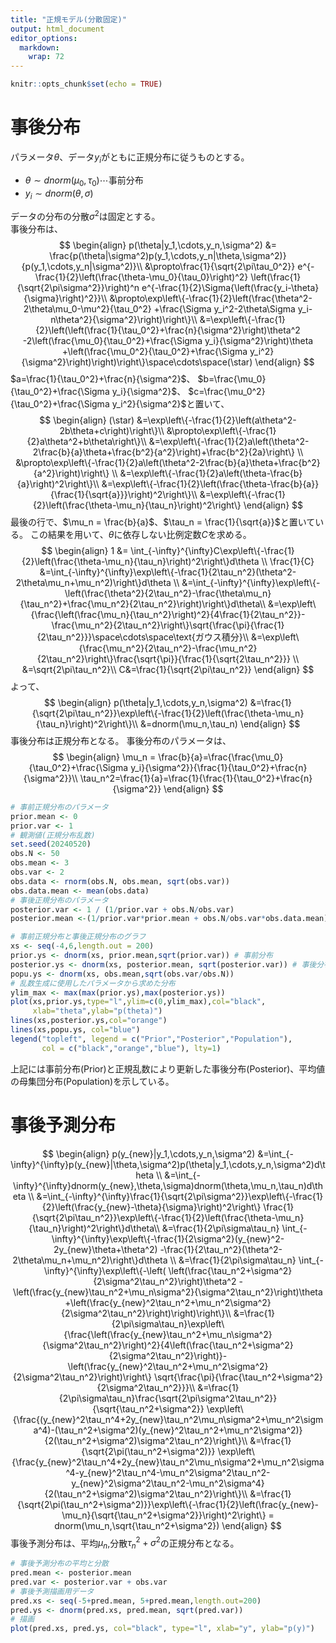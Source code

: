 ```yaml
---
title: "正規モデル(分散固定)"
output: html_document
editor_options: 
  markdown: 
    wrap: 72
---
```


```r
knitr::opts_chunk$set(echo = TRUE)
```

# 事後分布
パラメータ$\theta$、データ$y_i$がともに正規分布に従うものとする。  

- $\theta\sim dnorm(\mu_0,\tau_0) \cdots\text{事前分布}$
- $y_i\sim dnorm(\theta, \sigma)$
  
データの分布の分散$\sigma^2$は固定とする。\
事後分布は、\
$$
\begin{align}
p(\theta|y_1,\cdots,y_n,\sigma^2)
&= \frac{p(\theta|\sigma^2)p(y_1,\cdots,y_n|\theta,\sigma^2)}{p(y_1,\cdots,y_n|\sigma^2)}\\
&\propto\frac{1}{\sqrt{2\pi\tau_0^2}}
e^{-\frac{1}{2}\left(\frac{\theta-\mu_0}{\tau_0}\right)^2}
\left(\frac{1}{\sqrt{2\pi\sigma^2}}\right)^n
e^{-\frac{1}{2}\Sigma{\left(\frac{y_i-\theta}{\sigma}\right)^2}}\\
&\propto\exp\left\{-\frac{1}{2}\left(\frac{\theta^2-2\theta\mu_0-\mu^2}{\tau_0^2}
+\frac{\Sigma y_i^2-2\theta\Sigma y_i-n\theta^2}{\sigma^2}\right)\right\}\\
&=\exp\left\{-\frac{1}{2}\left(\left(\frac{1}{\tau_0^2}+\frac{n}{\sigma^2}\right)\theta^2
-2\left(\frac{\mu_0}{\tau_0^2}+\frac{\Sigma y_i}{\sigma^2}\right)\theta
+\left(\frac{\mu_0^2}{\tau_0^2}+\frac{\Sigma y_i^2}{\sigma^2}\right)\right)\right\}\space\cdots\space(\star)
\end{align}
$$
$a=\frac{1}{\tau_0^2}+\frac{n}{\sigma^2}$、 $b=\frac{\mu_0}{\tau_0^2}+\frac{\Sigma y_i}{\sigma^2}$、 
$c=\frac{\mu_0^2}{\tau_0^2}+\frac{\Sigma y_i^2}{\sigma^2}$と置いて、
$$
\begin{align}
(\star)
&=\exp\left\{-\frac{1}{2}\left(a\theta^2-2b\theta+c\right)\right\}\\
&\propto\exp\left\{-\frac{1}{2}a\theta^2+b\theta\right\}\\
&=\exp\left\{-\frac{1}{2}a\left(\theta^2-2\frac{b}{a}\theta+\frac{b^2}{a^2}\right)+\frac{b^2}{2a}\right\} \\
&\propto\exp\left\{-\frac{1}{2}a\left(\theta^2-2\frac{b}{a}\theta+\frac{b^2}{a^2}\right)\right\} \\
&=\exp\left\{-\frac{1}{2}a\left(\theta-\frac{b}{a}\right)^2\right\}\\
&=\exp\left\{-\frac{1}{2}\left(\frac{\theta-\frac{b}{a}}{\frac{1}{\sqrt{a}}}\right)^2\right\}\\
&=\exp\left\{-\frac{1}{2}\left(\frac{\theta-\mu_n}{\tau_n}\right)^2\right\}
\end{align}
$$
最後の行で、$\mu_n = \frac{b}{a}$、$\tau_n = \frac{1}{\sqrt{a}}$と置いている。
この結果を用いて、$\theta$に依存しない比例定数$C$を求める。
$$
\begin{align}
1 &= \int_{-\infty}^{\infty}C\exp\left\{-\frac{1}{2}\left(\frac{\theta-\mu_n}{\tau_n}\right)^2\right\}d\theta \\
\frac{1}{C}
&=\int_{-\infty}^{\infty}\exp\left\{-\frac{1}{2\tau_n^2}(\theta^2-2\theta\mu_n+\mu_n^2)\right\}d\theta \\
&=\int_{-\infty}^{\infty}\exp\left\{-\left(\frac{\theta^2}{2\tau_n^2}-\frac{\theta\mu_n}{\tau_n^2}+\frac{\mu_n^2}{2\tau_n^2}\right)\right\}d\theta\\
&=\exp\left\{\frac{\left(\frac{\mu_n}{\tau_n^2}\right)^2}{4\frac{1}{2\tau_n^2}}-\frac{\mu_n^2}{2\tau_n^2}\right\}\sqrt{\frac{\pi}{\frac{1}{2\tau_n^2}}}\space\cdots\space\text{ガウス積分}\\
&=\exp\left\{\frac{\mu_n^2}{2\tau_n^2}-\frac{\mu_n^2}{2\tau_n^2}\right\}\frac{\sqrt{\pi}}{\frac{1}{\sqrt{2\tau_n^2}}} \\
&=\sqrt{2\pi\tau_n^2}\\
C&=\frac{1}{\sqrt{2\pi\tau_n^2}}
\end{align}
$$
よって、
$$
\begin{align}
p(\theta|y_1,\cdots,y_n,\sigma^2)
&=\frac{1}{\sqrt{2\pi\tau_n^2}}\exp\left\{-\frac{1}{2}\left(\frac{\theta-\mu_n}{\tau_n}\right)^2\right\}\\
&=dnorm(\mu_n,\tau_n)
\end{align}
$$
事後分布は正規分布となる。
事後分布のパラメータは、
$$
\begin{align}
\mu_n = \frac{b}{a}=\frac{\frac{\mu_0}{\tau_0^2}+\frac{\Sigma y_i}{\sigma^2}}{\frac{1}{\tau_0^2}+\frac{n}{\sigma^2}}\\
\tau_n^2=\frac{1}{a}=\frac{1}{\frac{1}{\tau_0^2}+\frac{n}{\sigma^2}}
\end{align}
$$

```r
# 事前正規分布のパラメータ
prior.mean <- 0
prior.var <- 1
# 観測値(正規分布乱数) 
set.seed(20240520)
obs.N <- 50 
obs.mean <- 3
obs.var <- 2 
obs.data <- rnorm(obs.N, obs.mean, sqrt(obs.var))
obs.data.mean <- mean(obs.data) 
# 事後正規分布のパラメータ
posterior.var <- 1 / (1/prior.var + obs.N/obs.var) 
posterior.mean <-(1/prior.var*prior.mean + obs.N/obs.var*obs.data.mean)*posterior.var

# 事前正規分布と事後正規分布のグラフ
xs <- seq(-4,6,length.out = 200)
prior.ys <- dnorm(xs, prior.mean,sqrt(prior.var)) # 事前分布
posterior.ys <- dnorm(xs, posterior.mean, sqrt(posterior.var)) # 事後分布
popu.ys <- dnorm(xs, obs.mean,sqrt(obs.var/obs.N)) 
# 乱数生成に使用したパラメータから求めた分布
ylim_max <- max(max(prior.ys),max(posterior.ys))
plot(xs,prior.ys,type="l",ylim=c(0,ylim_max),col="black",
     xlab="theta",ylab="p(theta)")
lines(xs,posterior.ys,col="orange")
lines(xs,popu.ys, col="blue")
legend("topleft", legend = c("Prior","Posterior","Population"),
       col = c("black","orange","blue"), lty=1)
```

上記には事前分布(Prior)と正規乱数により更新した事後分布(Posterior)、平均値の母集団分布(Population)を示している。  

# 事後予測分布
$$
\begin{align}
p(y_{new}|y_1,\cdots,y_n,\sigma^2)
&=\int_{-\infty}^{\infty}p(y_{new}|\theta,\sigma^2)p(\theta|y_1,\cdots,y_n,\sigma^2)d\theta \\
&=\int_{-\infty}^{\infty}dnorm(y_{new},\theta,\sigma)dnorm(\theta,\mu_n,\tau_n)d\theta \\
&=\int_{-\infty}^{\infty}\frac{1}{\sqrt{2\pi\sigma^2}}\exp\left\{-\frac{1}{2}\left(\frac{y_{new}-\theta}{\sigma}\right)^2\right\}
\frac{1}{\sqrt{2\pi\tau_n^2}}\exp\left\{-\frac{1}{2}\left(\frac{\theta-\mu_n}{\tau_n}\right)^2\right\}d\theta\\
&=\frac{1}{2\pi\sigma\tau_n}
\int_{-\infty}^{\infty}\exp\left\{-\frac{1}{2\sigma^2}(y_{new}^2-2y_{new}\theta+\theta^2)
-\frac{1}{2\tau_n^2}(\theta^2-2\theta\mu_n+\mu_n^2)\right\}d\theta \\
&=\frac{1}{2\pi\sigma\tau_n}
\int_{-\infty}^{\infty}\exp\left\{-\left(
\left(\frac{\tau_n^2+\sigma^2}{2\sigma^2\tau_n^2}\right)\theta^2
-\left(\frac{y_{new}\tau_n^2+\mu_n\sigma^2}{\sigma^2\tau_n^2}\right)\theta
+\left(\frac{y_{new}^2\tau_n^2+\mu_n^2\sigma^2}{2\sigma^2\tau_n^2}\right)\right)\right\}\\
&=\frac{1}{2\pi\sigma\tau_n}\exp\left\{\frac{\left(\frac{y_{new}\tau_n^2+\mu_n\sigma^2}{\sigma^2\tau_n^2}\right)^2}{4\left(\frac{\tau_n^2+\sigma^2}{2\sigma^2\tau_n^2}\right)}-\left(\frac{y_{new}^2\tau_n^2+\mu_n^2\sigma^2}{2\sigma^2\tau_n^2}\right)\right\}
\sqrt{\frac{\pi}{\frac{\tau_n^2+\sigma^2}{2\sigma^2\tau_n^2}}}\\
&=\frac{1}{2\pi\sigma\tau_n}\frac{\sqrt{2\pi\sigma^2\tau_n^2}}{\sqrt{\tau_n^2+\sigma^2}}
\exp\left\{\frac{(y_{new}^2\tau_n^4+2y_{new}\tau_n^2\mu_n\sigma^2+\mu_n^2\sigma^4)-(\tau_n^2+\sigma^2)(y_{new}^2\tau_n^2+\mu_n^2\sigma^2)}{2(\tau_n^2+\sigma^2)\sigma^2\tau_n^2}\right\}\\
&=\frac{1}{\sqrt{2\pi(\tau_n^2+\sigma^2)}}
\exp\left\{\frac{y_{new}^2\tau_n^4+2y_{new}\tau_n^2\mu_n\sigma^2+\mu_n^2\sigma^4-y_{new}^2\tau_n^4-\mu_n^2\sigma^2\tau_n^2-y_{new}^2\sigma^2\tau_n^2-\mu_n^2\sigma^4}{2(\tau_n^2+\sigma^2)\sigma^2\tau_n^2}\right\}\\
&=\frac{1}{\sqrt{2\pi(\tau_n^2+\sigma^2)}}\exp\left\{-\frac{1}{2}\left(\frac{y_{new}-\mu_n}{\sqrt{\tau_n^2+\sigma^2}}\right)^2\right\} = dnorm(\mu_n,\sqrt{\tau_n^2+\sigma^2})
\end{align}
$$
事後予測分布は、平均$\mu_n$,分散$\tau_n^2+\sigma^2$の正規分布となる。

```r
# 事後予測分布の平均と分散
pred.mean <- posterior.mean
pred.var <- posterior.var + obs.var
# 事後予測描画用データ
pred.xs <- seq(-5+pred.mean, 5+pred.mean,length.out=200)
pred.ys <- dnorm(pred.xs, pred.mean, sqrt(pred.var))
# 描画
plot(pred.xs, pred.ys, col="black", type="l", xlab="y", ylab="p(y)")
```

